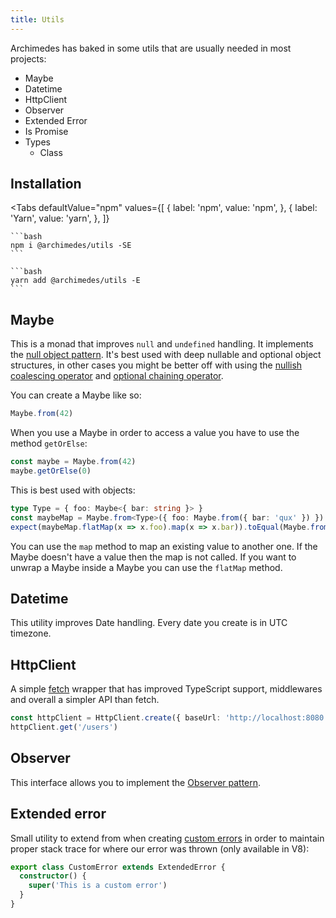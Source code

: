 ```yaml
---
title: Utils
---
```


Archimedes has baked in some utils that are usually needed in most projects:

- Maybe
- Datetime
- HttpClient
- Observer
- Extended Error
- Is Promise
- Types
  - Class

## Installation

<Tabs
defaultValue="npm"
values={[
{ label: 'npm', value: 'npm', },
{ label: 'Yarn', value: 'yarn', },
]}
>
  <TabItem value="npm">

    ```bash
    npm i @archimedes/utils -SE
    ```

  </TabItem>
  <TabItem value="yarn">

    ```bash
    yarn add @archimedes/utils -E
    ```

  </TabItem>
</Tabs>

## Maybe

This is a monad that improves `null` and `undefined` handling. It implements the [null object pattern](https://sourcemaking.com/design_patterns/null_object). It's best used with deep nullable and optional object structures, in other cases you might be better off with using the [nullish coalescing operator](https://developer.mozilla.org/en-US/docs/Web/JavaScript/Reference/Operators/Nullish_coalescing_operator) and [optional chaining operator](https://developer.mozilla.org/en-US/docs/Web/JavaScript/Reference/Operators/Optional_chaining).

You can create a Maybe like so:

```typescript
Maybe.from(42)
```

When you use a Maybe in order to access a value you have to use the method `getOrElse`:

```typescript
const maybe = Maybe.from(42)
maybe.getOrElse(0)
```

This is best used with objects:

```typescript
type Type = { foo: Maybe<{ bar: string }> }
const maybeMap = Maybe.from<Type>({ foo: Maybe.from({ bar: 'qux' }) })
expect(maybeMap.flatMap(x => x.foo).map(x => x.bar)).toEqual(Maybe.from('qux'))
```

You can use the `map` method to map an existing value to another one. If the Maybe doesn't have a value then the map is not called. If you want to unwrap a Maybe inside a Maybe you can use the `flatMap` method.

## Datetime

This utility improves Date handling. Every date you create is in UTC timezone.

## HttpClient

A simple [fetch](https://developer.mozilla.org/en-US/docs/Web/API/Fetch_API) wrapper that has improved TypeScript support, middlewares and overall a simpler API than fetch.

```typescript
const httpClient = HttpClient.create({ baseUrl: 'http://localhost:8080' })
httpClient.get('/users')
```

## Observer

This interface allows you to implement the [Observer pattern](https://refactoring.guru/design-patterns/observer).

## Extended error

Small utility to extend from when creating [custom errors](https://developer.mozilla.org/en-US/docs/Web/JavaScript/Reference/Global_Objects/Error#custom_error_types) in order to maintain proper stack trace for where our error was thrown (only available in V8):

```ts
export class CustomError extends ExtendedError {
  constructor() {
    super('This is a custom error')
  }
}
```
